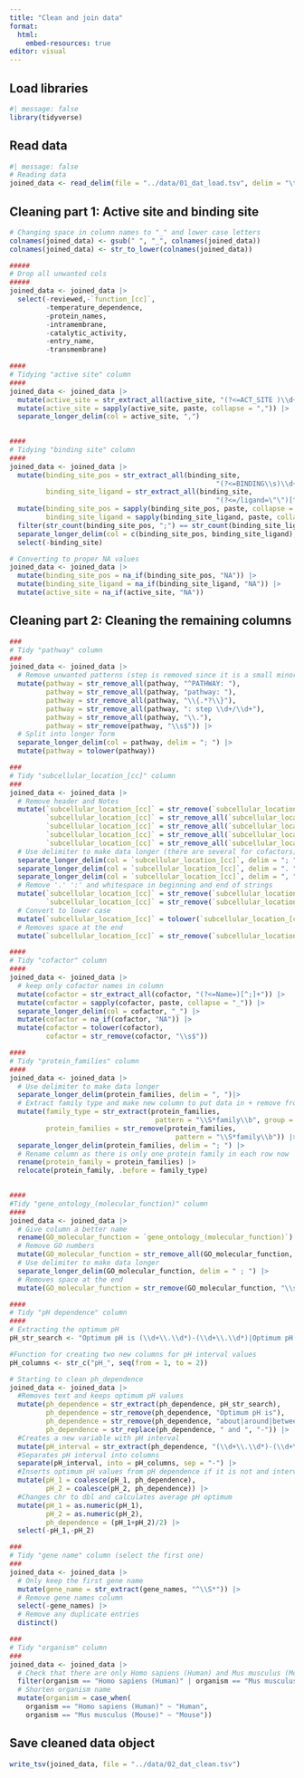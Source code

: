```yaml
---
title: "Clean and join data"
format:
  html:
    embed-resources: true
editor: visual
---
```


## Load libraries

```r
#| message: false
library(tidyverse)
```

## Read data

```r
#| message: false
# Reading data
joined_data <- read_delim(file = "../data/01_dat_load.tsv", delim = "\t")
```

## Cleaning part 1: Active site and binding site

```r

# Changing space in column names to "_" and lower case letters
colnames(joined_data) <- gsub(" ", "_", colnames(joined_data))
colnames(joined_data) <- str_to_lower(colnames(joined_data))

#####
# Drop all unwanted cols
#####
joined_data <- joined_data |>
  select(-reviewed,-`function_[cc]`,
         -temperature_dependence,
         -protein_names,
         -intramembrane,
         -catalytic_activity,
         -entry_name,
         -transmembrane)

####
# Tidying "active site" column
####
joined_data <- joined_data |>
  mutate(active_site = str_extract_all(active_site, "(?<=ACT_SITE )\\d+")) |>
  mutate(active_site = sapply(active_site, paste, collapse = ",")) |>
  separate_longer_delim(col = active_site, ",")
  

####
# Tidying "binding site" column
####
joined_data <- joined_data |>
  mutate(binding_site_pos = str_extract_all(binding_site,
                                                   "(?<=BINDING\\s)\\d+(\\.\\.\\d+)?"),
         binding_site_ligand = str_extract_all(binding_site,
                                                   "(?<=/ligand=\"\")[^\"]+(?=\")")) |> 
  mutate(binding_site_pos = sapply(binding_site_pos, paste, collapse = ";"),
         binding_site_ligand = sapply(binding_site_ligand, paste, collapse = ";")) |>
  filter(str_count(binding_site_pos, ";") == str_count(binding_site_ligand, ";")) |> 
  separate_longer_delim(col = c(binding_site_pos, binding_site_ligand), ";") |> 
  select(-binding_site)

# Converting to proper NA values
joined_data <- joined_data |> 
  mutate(binding_site_pos = na_if(binding_site_pos, "NA")) |> 
  mutate(binding_site_ligand = na_if(binding_site_ligand, "NA")) |> 
  mutate(active_site = na_if(active_site, "NA"))
```

## Cleaning part 2: Cleaning the remaining columns

```r
###
# Tidy "pathway" column
###
joined_data <- joined_data |>
  # Remove unwanted patterns (step is removed since it is a small minority that has this noted)
  mutate(pathway = str_remove_all(pathway, "^PATHWAY: "),
         pathway = str_remove_all(pathway, "pathway: "),
         pathway = str_remove_all(pathway, "\\{.*?\\}"),
         pathway = str_remove_all(pathway, ": step \\d+/\\d+"),
         pathway = str_remove_all(pathway, "\\."),
         pathway = str_remove(pathway, "\\s$")) |>
  # Split into longer form
  separate_longer_delim(col = pathway, delim = "; ") |> 
  mutate(pathway = tolower(pathway))

###
# Tidy "subcellular_location_[cc]" column
###
joined_data <- joined_data |>
  # Remove header and Notes
  mutate(`subcellular_location_[cc]` = str_remove(`subcellular_location_[cc]`, "Note=.*"),
         `subcellular_location_[cc]` = str_remove_all(`subcellular_location_[cc]`, "SUBCELLULAR LOCATION: "),
         `subcellular_location_[cc]` = str_remove_all(`subcellular_location_[cc]`, "\\{.*?\\}"),
         `subcellular_location_[cc]` = str_remove_all(`subcellular_location_[cc]`, "\\[.*?\\]"),
         `subcellular_location_[cc]` = str_remove_all(`subcellular_location_[cc]`, "\\.\\s*$")) |>
  # Use delimiter to make data longer (there are several for cofactors)
  separate_longer_delim(col = `subcellular_location_[cc]`, delim = "; ") |>
  separate_longer_delim(col = `subcellular_location_[cc]`, delim = ". ") |>
  separate_longer_delim(col = `subcellular_location_[cc]`, delim = ", ") |>
  # Remove '.' ':' and whitespace in beginning and end of strings
  mutate(`subcellular_location_[cc]` = str_remove(`subcellular_location_[cc]`, "^[. ]+|[. ]+$"),
         `subcellular_location_[cc]` = str_remove(`subcellular_location_[cc]`, "\\: ")) |> 
  # Convert to lower case
  mutate(`subcellular_location_[cc]` = tolower(`subcellular_location_[cc]`)) |> 
  # Removes space at the end
  mutate(`subcellular_location_[cc]` = str_remove(`subcellular_location_[cc]`, "\\s$")) 

####
# Tidy "cofactor" column
####
joined_data <- joined_data |>
  # keep only cofactor names in column
  mutate(cofactor = str_extract_all(cofactor, "(?<=Name=)[^;]+")) |> 
  mutate(cofactor = sapply(cofactor, paste, collapse = "_")) |> 
  separate_longer_delim(col = cofactor, "_") |> 
  mutate(cofactor = na_if(cofactor, "NA")) |> 
  mutate(cofactor = tolower(cofactor),
         cofactor = str_remove(cofactor, "\\s$"))

####
# Tidy "protein_families" column
####
joined_data <- joined_data |>
  # Use delimiter to make data longer
  separate_longer_delim(protein_families, delim = ", ")|>
  # Extract family type and make new column to put data in + remove from colum
  mutate(family_type = str_extract(protein_families, 
                                    pattern = "\\S*family\\b", group = NULL),
         protein_families = str_remove(protein_families, 
                                         pattern = "\\S*family\\b")) |>
  separate_longer_delim(protein_families, delim = "; ") |>
  # Rename column as there is only one protein family in each row now
  rename(protein_family = protein_families) |> 
  relocate(protein_family, .before = family_type)
  

####
#Tidy "gene_ontology_(molecular_function)" column
####
joined_data <- joined_data |>
  # Give column a better name
  rename(GO_molecular_function = `gene_ontology_(molecular_function)`) |> 
  # Remove GO numbers
  mutate(GO_molecular_function = str_remove_all(GO_molecular_function, "\\[.*?\\]")) |> 
  # Use delimiter to make data longer
  separate_longer_delim(GO_molecular_function, delim = " ; ") |> 
  # Removes space at the end
  mutate(GO_molecular_function = str_remove(GO_molecular_function, "\\s$")) 

####
# Tidy "pH dependence" column 
####
# Extracting the optimum pH 
pH_str_search <- "Optimum pH is (\\d+\\.\\d*)-(\\d+\\.\\d*)|Optimum pH is (\\d+\\.\\d*)|Optimum pH is around (\\d+\\.\\d*)|Optimum pH is about (\\d+\\.\\d*)|Optimum pH is (\\d+\\.\\d*) to (\\d+\\.\\d*)|Optimum pH is between (\\d+\\.\\d*) and (\\d+\\.\\d*)"

#Function for creating two new columns for pH interval values
pH_columns <- str_c("pH_", seq(from = 1, to = 2))

# Starting to clean ph_dependence
joined_data <- joined_data |>
  #Removes text and keeps optimum pH values
  mutate(ph_dependence = str_extract(ph_dependence, pH_str_search),
         ph_dependence = str_remove(ph_dependence, "Optimum pH is"),
         ph_dependence = str_remove(ph_dependence, "about|around|between"),
         ph_dependence = str_replace(ph_dependence, " and ", "-")) |>
  #Creates a new variable with pH interval
  mutate(pH_interval = str_extract(ph_dependence, "(\\d+\\.\\d*)-(\\d+\\.\\d*)")) |>
  #Separates pH interval into columns
  separate(pH_interval, into = pH_columns, sep = "-") |>
  #Inserts optimum pH values from pH dependence if it is not and interval
  mutate(pH_1 = coalesce(pH_1, ph_dependence),
         pH_2 = coalesce(pH_2, ph_dependence)) |>
  #Changes chr to dbl and calculates average pH optimum
  mutate(pH_1 = as.numeric(pH_1),
         pH_2 = as.numeric(pH_2),
         ph_dependence = (pH_1+pH_2)/2) |>
  select(-pH_1,-pH_2)

###
# Tidy "gene name" column (select the first one)
###
joined_data <- joined_data |>
  # Only keep the first gene name
  mutate(gene_name = str_extract(gene_names, "^\\S*")) |>
  # Remove gene names column
  select(-gene_names) |> 
  # Remove any duplicate entries
  distinct()

###
# Tidy "organism" column
###
joined_data <- joined_data |>
  # Check that there are only Homo sapiens (Human) and Mus musculus (Mouse)
  filter(organism == "Homo sapiens (Human)" | organism == "Mus musculus (Mouse)") |>
  # Shorten organism name
  mutate(organism = case_when(
    organism == "Homo sapiens (Human)" ~ "Human",
    organism == "Mus musculus (Mouse)" ~ "Mouse"))
```

## Save cleaned data object

```r
write_tsv(joined_data, file = "../data/02_dat_clean.tsv")
```
